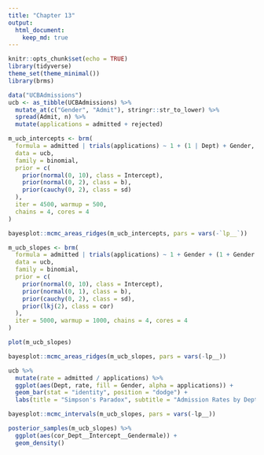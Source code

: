 ```yaml
---
title: "Chapter 13"
output: 
  html_document:
    keep_md: true
---
```


```r
knitr::opts_chunk$set(echo = TRUE)
library(tidyverse)
theme_set(theme_minimal())
library(brms)
```

```r
data("UCBAdmissions")
ucb <- as_tibble(UCBAdmissions) %>% 
  mutate_at(c("Gender", "Admit"), stringr::str_to_lower) %>% 
  spread(Admit, n) %>%
  mutate(applications = admitted + rejected)
```

```r
m_ucb_intercepts <- brm(
  formula = admitted | trials(applications) ~ 1 + (1 | Dept) + Gender,
  data = ucb, 
  family = binomial,
  prior = c(
    prior(normal(0, 10), class = Intercept),
    prior(normal(0, 2), class = b),
    prior(cauchy(0, 2), class = sd)
  ),
  iter = 4500, warmup = 500,
  chains = 4, cores = 4
)
```

```r
bayesplot::mcmc_areas_ridges(m_ucb_intercepts, pars = vars(-`lp__`))
```
```r
m_ucb_slopes <- brm(
  formula = admitted | trials(applications) ~ 1 + Gender + (1 + Gender | Dept),
  data = ucb,
  family = binomial,
  prior = c(
    prior(normal(0, 10), class = Intercept),
    prior(normal(0, 1), class = b),
    prior(cauchy(0, 2), class = sd),
    prior(lkj(2), class = cor)
  ),
  iter = 5000, warmup = 1000, chains = 4, cores = 4
)
```

```r
plot(m_ucb_slopes)
```

```r
bayesplot::mcmc_areas_ridges(m_ucb_slopes, pars = vars(-lp__))
```

```r
ucb %>% 
  mutate(rate = admitted / applications) %>% 
  ggplot(aes(Dept, rate, fill = Gender, alpha = applications)) + 
  geom_bar(stat = "identity", position = "dodge") +
  labs(title = "Simpson's Paradox", subtitle = "Admission Rates by Dept + Gender")
```

```r
bayesplot::mcmc_intervals(m_ucb_slopes, pars = vars(-lp__))
```

```r
posterior_samples(m_ucb_slopes) %>% 
  ggplot(aes(cor_Dept__Intercept__Gendermale)) + 
  geom_density()
```

